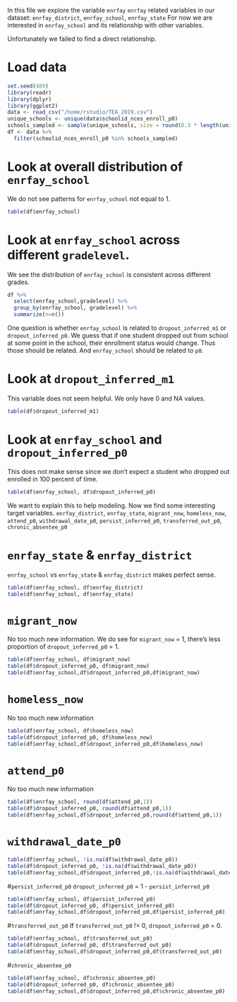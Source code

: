 In this file we explore the variable `enrfay`
`enrfay` related variables in our dataset:
`enrfay_district`, `enrfay_school`, `enrfay_state`
For now we are interested in `enrfay_school` and its relationship with other variables.

Unfortunately we failed to find a direct relationship. 



# Load data
```R
set.seed(489)
library(readr)
library(dplyr)
library(ggplot2)
data <- read_csv("/home/rstudio/TEA_2019.csv")
unique_schools <- unique(data$schoolid_nces_enroll_p0)
schools_sampled <- sample(unique_schools, size = round(0.3 * length(unique_schools)))
df <- data %>% 
  filter(schoolid_nces_enroll_p0 %in% schools_sampled)
```

# Look at overall distribution of `enrfay_school`
We do not see patterns for `enrfay_school` not equal to 1. 
```R
table(df$enrfay_school)
```

# Look at `enrfay_school` across different `gradelevel`. 
We see the distribution of `enrfay_school` is consistent across different grades. 
```r
df %>% 
  select(enrfay_school,gradelevel) %>% 
  group_by(enrfay_school, gradelevel) %>% 
  summarize(n=n())
```

One question is whether `enrfay_school` is related to `dropout_inferred_m1` or `dropout_inferred_p0`. 
We guess that if one student dropped out from school at some point in the school, their enrollment status would change. Thus those should be related. And `enrfay_school` should be related to `p0`. 

# Look at `dropout_inferred_m1`
This variable does not seem helpful. We only have 0 and NA values. 
```R
table(df$dropout_inferred_m1)
```

# Look at `enrfay_school` and `dropout_inferred_p0`
This does not make sense since we don't expect a student who dropped out enrolled in 100 percent of time. 
```r
table(df$enrfay_school, df$dropout_inferred_p0)
```





We want to explain this to help modeling. Now we find some interesting target variables.
`enrfay_district`, `enrfay_state`, `migrant_now`, 
`homeless_now`, `attend_p0`, `withdrawal_date_p0`, 
`persist_inferred_p0`, `transferred_out_p0`, `chronic_absentee_p0`


# `enrfay_state` & `enrfay_district`
`enrfay_school` vs `enrfay_state` & `enrfay_district` makes perfect sense. 
```R
table(df$enrfay_school, df$enrfay_district)
table(df$enrfay_school, df$enrfay_state)
```

# `migrant_now`
No too much new information. We do see for `migrant_now` = 1, there's less proportion of `dropout_inferred_p0` = 1.
```r
table(df$enrfay_school, df$migrant_now)
table(df$dropout_inferred_p0, df$migrant_now)
table(df$enrfay_school,df$dropout_inferred_p0,df$migrant_now)
```

# `homeless_now`
No too much new information
```r
table(df$enrfay_school, df$homeless_now)
table(df$dropout_inferred_p0, df$homeless_now)
table(df$enrfay_school,df$dropout_inferred_p0,df$homeless_now)
```

# `attend_p0`
No too much new information
```r
table(df$enrfay_school, round(df$attend_p0,1))
table(df$dropout_inferred_p0, round(df$attend_p0,1))
table(df$enrfay_school,df$dropout_inferred_p0,round(df$attend_p0,1))
```

# `withdrawal_date_p0`
```r
table(df$enrfay_school, !is.na(df$withdrawal_date_p0))
table(df$dropout_inferred_p0, !is.na(df$withdrawal_date_p0))
table(df$enrfay_school,df$dropout_inferred_p0,!is.na(df$withdrawal_date_p0))
```

#`persist_inferred_p0`
`dropout_inferred_p0` = 1 - `persist_inferred_p0`
```r
table(df$enrfay_school, df$persist_inferred_p0)
table(df$dropout_inferred_p0, df$persist_inferred_p0)
table(df$enrfay_school,df$dropout_inferred_p0,df$persist_inferred_p0)
```

#`transferred_out_p0`
If `transferred_out_p0` != 0, `dropout_inferred_p0` = 0. 
```r
table(df$enrfay_school, df$transferred_out_p0)
table(df$dropout_inferred_p0, df$transferred_out_p0)
table(df$enrfay_school,df$dropout_inferred_p0,df$transferred_out_p0)
```

#`chronic_absentee_p0`
```r
table(df$enrfay_school, df$chronic_absentee_p0)
table(df$dropout_inferred_p0, df$chronic_absentee_p0)
table(df$enrfay_school,df$dropout_inferred_p0,df$chronic_absentee_p0)
```